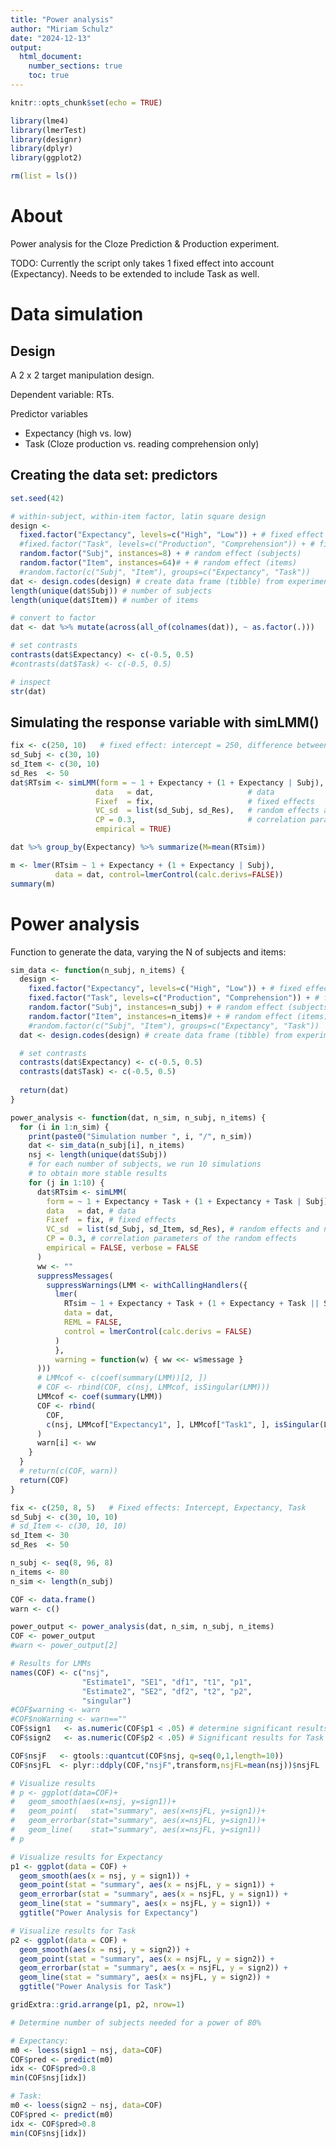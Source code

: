 ```yaml
---
title: "Power analysis"
author: "Miriam Schulz"
date: "2024-12-13"
output:
  html_document:
    number_sections: true
    toc: true
---
```


```r
knitr::opts_chunk$set(echo = TRUE)
```

```r
library(lme4)
library(lmerTest)
library(designr)
library(dplyr)
library(ggplot2)
```

```r
rm(list = ls())
```

# About

Power analysis for the Cloze Prediction & Production experiment.

TODO: Currently the script only takes 1 fixed effect into account (Expectancy). Needs to be extended to include Task as well.


# Data simulation

## Design

A 2 x 2 target manipulation design.

Dependent variable: RTs.

Predictor variables

- Expectancy (high vs. low)
- Task (Cloze production vs. reading comprehension only)


## Creating the data set: predictors

```r
set.seed(42)

# within-subject, within-item factor, latin square design
design <-
  fixed.factor("Expectancy", levels=c("High", "Low")) + # fixed effect
  #fixed.factor("Task", levels=c("Production", "Comprehension")) + # fixed effect
  random.factor("Subj", instances=8) + # random effect (subjects)
  random.factor("Item", instances=64)# + # random effect (items)
  #random.factor(c("Subj", "Item"), groups=c("Expectancy", "Task"))
dat <- design.codes(design) # create data frame (tibble) from experimental design
length(unique(dat$Subj)) # number of subjects
length(unique(dat$Item)) # number of items

# convert to factor
dat <- dat %>% mutate(across(all_of(colnames(dat)), ~ as.factor(.)))

# set contrasts
contrasts(dat$Expectancy) <- c(-0.5, 0.5)
#contrasts(dat$Task) <- c(-0.5, 0.5)

# inspect
str(dat)
```

## Simulating the response variable with simLMM()

```r
fix <- c(250, 10)   # fixed effect: intercept = 250, difference between conditions = 10
sd_Subj <- c(30, 10)
sd_Item <- c(30, 10)
sd_Res  <- 50 
dat$RTsim <- simLMM(form = ~ 1 + Expectancy + (1 + Expectancy | Subj),
                   data   = dat,                     # data
                   Fixef  = fix,                     # fixed effects 
                   VC_sd  = list(sd_Subj, sd_Res),   # random effects and noise (error) SD
                   CP = 0.3,                         # correlation parameters of the random effects 
                   empirical = TRUE)
```

```r
dat %>% group_by(Expectancy) %>% summarize(M=mean(RTsim))
```

```r
m <- lmer(RTsim ~ 1 + Expectancy + (1 + Expectancy | Subj),
          data = dat, control=lmerControl(calc.derivs=FALSE))
summary(m)
```


# Power analysis

Function to generate the data, varying the N of subjects and items:

```r
sim_data <- function(n_subj, n_items) {
  design <-
    fixed.factor("Expectancy", levels=c("High", "Low")) + # fixed effect
    fixed.factor("Task", levels=c("Production", "Comprehension")) + # fixed effect
    random.factor("Subj", instances=n_subj) + # random effect (subjects)
    random.factor("Item", instances=n_items)# + # random effect (items)
    #random.factor(c("Subj", "Item"), groups=c("Expectancy", "Task"))
  dat <- design.codes(design) # create data frame (tibble) from experimental design

  # set contrasts
  contrasts(dat$Expectancy) <- c(-0.5, 0.5)
  contrasts(dat$Task) <- c(-0.5, 0.5)
  
  return(dat)
}
```


```r
power_analysis <- function(dat, n_sim, n_subj, n_items) {
  for (i in 1:n_sim) {
    print(paste0("Simulation number ", i, "/", n_sim))
    dat <- sim_data(n_subj[i], n_items)
    nsj <- length(unique(dat$Subj))
    # for each number of subjects, we run 10 simulations
    # to obtain more stable results
    for (j in 1:10) {
      dat$RTsim <- simLMM(
        form = ~ 1 + Expectancy + Task + (1 + Expectancy + Task | Subj) + (1 | Item),
        data   = dat, # data
        Fixef  = fix, # fixed effects
        VC_sd  = list(sd_Subj, sd_Item, sd_Res), # random effects and noise (error) SD
        CP = 0.3, # correlation parameters of the random effects
        empirical = FALSE, verbose = FALSE
      )
      ww <- ""
      suppressMessages(
        suppressWarnings(LMM <- withCallingHandlers({
          lmer(
            RTsim ~ 1 + Expectancy + Task + (1 + Expectancy + Task || Subj) + (1 | Item),
            data = dat,
            REML = FALSE,
            control = lmerControl(calc.derivs = FALSE)
          )
          },
          warning = function(w) { ww <<- w$message }
      )))
      # LMMcof <- c(coef(summary(LMM))[2, ])
      # COF <- rbind(COF, c(nsj, LMMcof, isSingular(LMM)))
      LMMcof <- coef(summary(LMM))
      COF <- rbind(
        COF, 
        c(nsj, LMMcof["Expectancy1", ], LMMcof["Task1", ], isSingular(LMM))
      )
      warn[i] <- ww
    }
  }
  # return(c(COF, warn))
  return(COF)
}
```


```r
fix <- c(250, 8, 5)   # Fixed effects: Intercept, Expectancy, Task
sd_Subj <- c(30, 10, 10)
# sd_Item <- c(30, 10, 10)
sd_Item <- 30
sd_Res  <- 50

n_subj <- seq(8, 96, 8)
n_items <- 80
n_sim <- length(n_subj)

COF <- data.frame()
warn <- c()
```

```r
power_output <- power_analysis(dat, n_sim, n_subj, n_items)
COF <- power_output
#warn <- power_output[2]
```

```r
# Results for LMMs
names(COF) <- c("nsj",
                "Estimate1", "SE1", "df1", "t1", "p1",
                "Estimate2", "SE2", "df2", "t2", "p2", 
                "singular")
#COF$warning <- warn
#COF$noWarning <- warn==""
COF$sign1   <- as.numeric(COF$p1 < .05) # determine significant results; one-tailed
COF$sign2   <- as.numeric(COF$p2 < .05) # Significant results for Task

COF$nsjF   <- gtools::quantcut(COF$nsj, q=seq(0,1,length=10))
COF$nsjFL  <- plyr::ddply(COF,"nsjF",transform,nsjFL=mean(nsj))$nsjFL

# Visualize results
# p <- ggplot(data=COF)+
#   geom_smooth(aes(x=nsj, y=sign1))+
#   geom_point(   stat="summary", aes(x=nsjFL, y=sign1))+
#   geom_errorbar(stat="summary", aes(x=nsjFL, y=sign1))+
#   geom_line(    stat="summary", aes(x=nsjFL, y=sign1))
# p

# Visualize results for Expectancy
p1 <- ggplot(data = COF) +
  geom_smooth(aes(x = nsj, y = sign1)) +
  geom_point(stat = "summary", aes(x = nsjFL, y = sign1)) +
  geom_errorbar(stat = "summary", aes(x = nsjFL, y = sign1)) +
  geom_line(stat = "summary", aes(x = nsjFL, y = sign1)) +
  ggtitle("Power Analysis for Expectancy")

# Visualize results for Task
p2 <- ggplot(data = COF) +
  geom_smooth(aes(x = nsj, y = sign2)) +
  geom_point(stat = "summary", aes(x = nsjFL, y = sign2)) +
  geom_errorbar(stat = "summary", aes(x = nsjFL, y = sign2)) +
  geom_line(stat = "summary", aes(x = nsjFL, y = sign2)) +
  ggtitle("Power Analysis for Task")

gridExtra::grid.arrange(p1, p2, nrow=1)
```


```r
# Determine number of subjects needed for a power of 80%

# Expectancy:
m0 <- loess(sign1 ~ nsj, data=COF)
COF$pred <- predict(m0)
idx <- COF$pred>0.8
min(COF$nsj[idx])

# Task:
m0 <- loess(sign2 ~ nsj, data=COF)
COF$pred <- predict(m0)
idx <- COF$pred>0.8
min(COF$nsj[idx])
```

